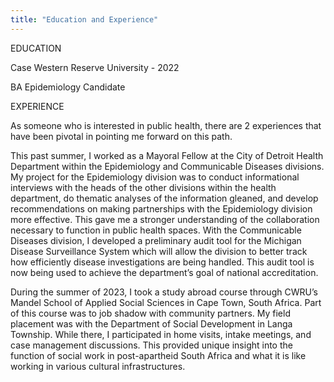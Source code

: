 ---
title: "Education and Experience"
---

EDUCATION

Case Western Reserve University - 2022

BA Epidemiology Candidate

EXPERIENCE

As someone who is interested in public health, there are 2 experiences that have been pivotal in pointing me forward on this path.

This past summer, I worked as a Mayoral Fellow at the City of Detroit Health Department within the Epidemiology and Communicable Diseases divisions. My project for the Epidemiology division was to conduct informational interviews with the heads of the other divisions within the health department, do thematic analyses of the information gleaned, and develop recommendations on making partnerships with the Epidemiology division more effective. This gave me a stronger understanding of the collaboration necessary to function in public health spaces. With the Communicable Diseases division, I developed a preliminary audit tool for the Michigan Disease Surveillance System which will allow the division to better track how efficiently disease investigations are being handled. This audit tool is now being used to achieve the department's goal of national accreditation.

During the summer of 2023, I took a study abroad course through CWRU's Mandel School of Applied Social Sciences in Cape Town, South Africa. Part of this course was to job shadow with community partners. My field placement was with the Department of Social Development in Langa Township. While there, I participated in home visits, intake meetings, and case management discussions. This provided unique insight into the function of social work in post-apartheid South Africa and what it is like working in various cultural infrastructures.
